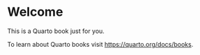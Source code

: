 # Welcome {.unnumbered}

This is a Quarto book just for you.

To learn about Quarto books visit <https://quarto.org/docs/books>.